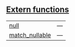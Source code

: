 
## [Extern functions](./core-nullable-extern_functions)

| | |
|:---|:---|
| [null](./core-nullable-null) | — |
| [match_nullable](./core-nullable-match_nullable) | — |
